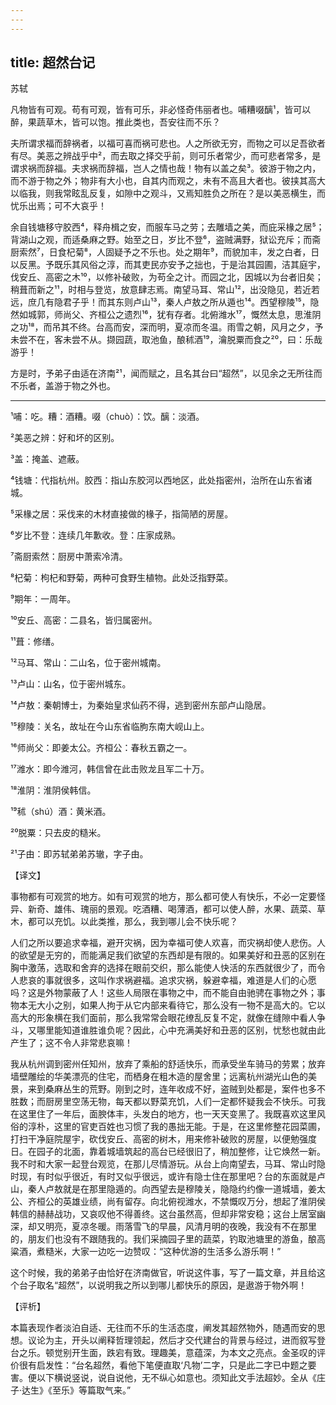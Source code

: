 ```yaml
---
---
---
```

title: 超然台记
---




苏轼

凡物皆有可观。苟有可观，皆有可乐，非必怪奇伟丽者也。哺糟啜醨¹，皆可以醉，果蔬草木，皆可以饱。推此类也，吾安往而不乐？

夫所谓求福而辞祸者，以福可喜而祸可悲也。人之所欲无穷，而物之可以足吾欲者有尽。美恶之辨战乎中²，而去取之择交乎前，则可乐者常少，而可悲者常多，是谓求祸而辞福。夫求祸而辞福，岂人之情也哉！物有以盖之矣³。彼游于物之内，而不游于物之外；物非有大小也，自其内而观之，未有不高且大者也。彼挟其高大以临我，则我常眩乱反复，如隙中之观斗，又焉知胜负之所在？是以美恶横生，而忧乐出焉；可不大哀乎！

余自钱塘移守胶西⁴，释舟楫之安，而服车马之劳；去雕墙之美，而庇采椽之居⁵；背湖山之观，而适桑麻之野。始至之日，岁比不登⁶，盗贼满野，狱讼充斥；而斋厨索然⁷，日食杞菊⁸，人固疑予之不乐也。处之期年⁹，而貌加丰，发之白者，日以反黑。予既乐其风俗之淳，而其吏民亦安予之拙也，于是治其园圃，洁其庭宇，伐安丘、高密之木¹⁰，以修补破败，为苟全之计。而园之北，因城以为台者旧矣；稍葺而新之¹¹，时相与登览，放意肆志焉。南望马耳、常山¹²，出没隐见，若近若远，庶几有隐君子乎！而其东则卢山¹³，秦人卢敖之所从遁也¹⁴。西望穆陵¹⁵，隐然如城郭，师尚父、齐桓公之遗烈¹⁶，犹有存者。北俯潍水¹⁷，慨然太息，思淮阴之功¹⁸，而吊其不终。台高而安，深而明，夏凉而冬温。雨雪之朝，风月之夕，予未尝不在，客未尝不从。撷园蔬，取池鱼，酿秫酒¹⁹，瀹脱粟而食之²⁰，曰：乐哉游乎！

方是时，予弟子由适在济南²¹，闻而赋之，且名其台曰“超然”，以见余之无所往而不乐者，盖游于物之外也。



***



¹哺：吃。糟：酒糟。啜（chuò）：饮。醨：淡酒。

²美恶之辨：好和坏的区别。

³盖：掩盖、遮蔽。

⁴钱塘：代指杭州。胶西：指山东胶河以西地区，此处指密州，治所在山东省诸城。

⁵采椽之居：采伐来的木材直接做的椽子，指简陋的房屋。

⁶岁比不登：连续几年歉收。登：庄家成熟。

⁷斋厨索然：厨房中萧索冷清。

⁸杞菊：枸杞和野菊，两种可食野生植物。此处泛指野菜。

⁹期年：一周年。

¹⁰安丘、高密：二县名，皆归属密州。

¹¹葺：修缮。

¹²马耳、常山：二山名，位于密州城南。

¹³卢山：山名，位于密州城东。

¹⁴卢敖：秦朝博士，为秦始皇求仙药不得，逃到密州东部卢山隐居。

¹⁵穆陵：关名，故址在今山东省临朐东南大岘山上。

¹⁶师尚父：即姜太公。齐桓公：春秋五霸之一。

¹⁷潍水：即今潍河，韩信曾在此击败龙且军二十万。

¹⁸淮阴：淮阴侯韩信。

¹⁹秫（shú）酒：黄米酒。

²⁰脱粟：只去皮的糙米。

²¹子由：即苏轼弟弟苏辙，字子由。

【译文】

事物都有可观赏的地方。如有可观赏的地方，那么都可使人有快乐，不必一定要怪异、新奇、雄伟、瑰丽的景观。吃酒糟、喝薄酒，都可以使人醉，水果、蔬菜、草木，都可以充饥。以此类推，那么，我到哪儿会不快乐呢？

人们之所以要追求幸福，避开灾祸，因为幸福可使人欢喜，而灾祸却使人悲伤。人的欲望是无穷的，而能满足我们欲望的东西却是有限的。如果美好和丑恶的区别在胸中激荡，选取和舍弃的选择在眼前交织，那么能使人快活的东西就很少了，而令人悲哀的事就很多，这叫作求祸避福。追求灾祸，躲避幸福，难道是人们的心愿吗？这是外物蒙蔽了人！这些人局限在事物之中，而不能自由驰骋在事物之外；事物本无大小之别，如果人拘于从它内部来看待它，那么没有一物不是高大的。它以高大的形象横在我们面前，那么我常常会眼花缭乱反复不定，就像在缝隙中看人争斗，又哪里能知道谁胜谁负呢？因此，心中充满美好和丑恶的区别，忧愁也就由此产生了；这不令人非常悲哀嘛！

我从杭州调到密州任知州，放弃了乘船的舒适快乐，而承受坐车骑马的劳累；放弃墙壁雕绘的华美漂亮的住宅，而栖身在粗木造的屋舍里；远离杭州湖光山色的美景，来到桑麻丛生的荒野。刚到之时，连年收成不好，盗贼到处都是，案件也多不胜数；而厨房里空荡无物，每天都以野菜充饥，人们一定都怀疑我会不快乐。可我在这里住了一年后，面腴体丰，头发白的地方，也一天天变黑了。我既喜欢这里风俗的淳朴，这里的官吏百姓也习惯了我的愚拙无能。于是，在这里修整花园菜圃，打扫干净庭院屋宇，砍伐安丘、高密的树木，用来修补破败的房屋，以便勉强度日。在园子的北面，靠着城墙筑起的高台已经很旧了，稍加整修，让它焕然一新。我不时和大家一起登台观览，在那儿尽情游玩。从台上向南望去，马耳、常山时隐时现，有时似乎很近，有时又似乎很远，或许有隐士住在那里吧？台的东面就是卢山，秦人卢敖就是在那里隐遁的。向西望去是穆陵关，隐隐约约像一道城墙，姜太公、齐桓公的英雄业绩，尚有留存。向北俯视潍水，不禁慨叹万分，想起了淮阴侯韩信的赫赫战功，又哀叹他不得善终。这台虽然高，但却非常安稳；这台上居室幽深，却又明亮，夏凉冬暖。雨落雪飞的早晨，风清月明的夜晚，我没有不在那里的，朋友们也没有不跟随我的。我们采摘园子里的蔬菜，钓取池塘里的游鱼，酿高粱酒，煮糙米，大家一边吃一边赞叹：“这种优游的生活多么游乐啊！”

这个时候，我的弟弟子由恰好在济南做官，听说这件事，写了一篇文章，并且给这个台子取名“超然”，以说明我之所以到哪儿都快乐的原因，是遨游于物外啊！

【评析】

本篇表现作者淡泊自适、无往而不乐的生活态度，阐发其超然物外，随遇而安的思想。议论为主，开头以阐释哲理领起，然后才交代建台的背景与经过，进而叙写登台之乐。顿觉别开生面，跌宕有致。理趣美，意蕴深，为本文之亮点。金圣叹的评价很有启发性：“台名超然，看他下笔便直取‘凡物’二字，只是此二字已中题之要害。便以下横说竖说，说自说他，无不纵心如意也。须知此文手法超妙。全从《庄子·达生》《至乐》等篇取气来。”
